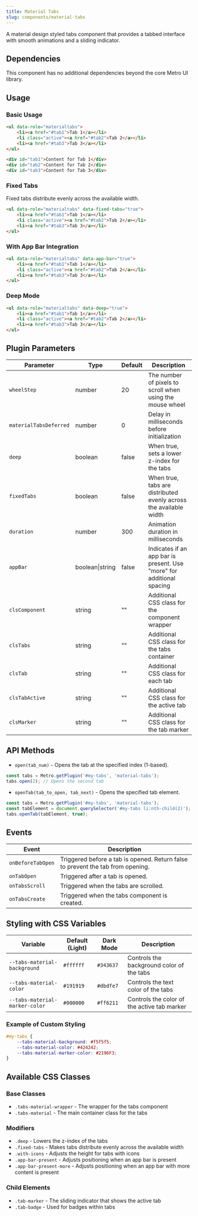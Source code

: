 ```yaml
---
title: Material Tabs
slug: components/material-tabs
---
```


A material design styled tabs component that provides a tabbed interface with smooth animations and a sliding indicator.

## Dependencies

This component has no additional dependencies beyond the core Metro UI library.

## Usage

### Basic Usage

```html
<ul data-role="materialtabs">
    <li><a href="#tab1">Tab 1</a></li>
    <li class="active"><a href="#tab2">Tab 2</a></li>
    <li><a href="#tab3">Tab 3</a></li>
</ul>

<div id="tab1">Content for Tab 1</div>
<div id="tab2">Content for Tab 2</div>
<div id="tab3">Content for Tab 3</div>
```

### Fixed Tabs

Fixed tabs distribute evenly across the available width.

```html
<ul data-role="materialtabs" data-fixed-tabs="true">
    <li><a href="#tab1">Tab 1</a></li>
    <li class="active"><a href="#tab2">Tab 2</a></li>
    <li><a href="#tab3">Tab 3</a></li>
</ul>
```

### With App Bar Integration

```html
<ul data-role="materialtabs" data-app-bar="true">
    <li><a href="#tab1">Tab 1</a></li>
    <li class="active"><a href="#tab2">Tab 2</a></li>
    <li><a href="#tab3">Tab 3</a></li>
</ul>
```

### Deep Mode

```html
<ul data-role="materialtabs" data-deep="true">
    <li><a href="#tab1">Tab 1</a></li>
    <li class="active"><a href="#tab2">Tab 2</a></li>
    <li><a href="#tab3">Tab 3</a></li>
</ul>
```

## Plugin Parameters

| Parameter | Type | Default | Description |
| --------- | ---- | ------- | ----------- |
| `wheelStep` | number | 20 | The number of pixels to scroll when using the mouse wheel |
| `materialTabsDeferred` | number | 0 | Delay in milliseconds before initialization |
| `deep` | boolean | false | When true, sets a lower z-index for the tabs |
| `fixedTabs` | boolean | false | When true, tabs are distributed evenly across the available width |
| `duration` | number | 300 | Animation duration in milliseconds |
| `appBar` | boolean\|string | false | Indicates if an app bar is present. Use "more" for additional spacing |
| `clsComponent` | string | "" | Additional CSS class for the component wrapper |
| `clsTabs` | string | "" | Additional CSS class for the tabs container |
| `clsTab` | string | "" | Additional CSS class for each tab |
| `clsTabActive` | string | "" | Additional CSS class for the active tab |
| `clsMarker` | string | "" | Additional CSS class for the tab marker |

## API Methods

+ `open(tab_num)` - Opens the tab at the specified index (1-based).

```javascript
const tabs = Metro.getPlugin('#my-tabs', 'material-tabs');
tabs.open(2); // Opens the second tab
  ```

+ `openTab(tab_to_open, tab_next)` - Opens the specified tab element.

```javascript
const tabs = Metro.getPlugin('#my-tabs', 'material-tabs');
const tabElement = document.querySelector('#my-tabs li:nth-child(2)');
tabs.openTab(tabElement, true);
  ```

## Events

| Event | Description |
| ----- | ----------- |
| `onBeforeTabOpen` | Triggered before a tab is opened. Return false to prevent the tab from opening. |
| `onTabOpen` | Triggered after a tab is opened. |
| `onTabsScroll` | Triggered when the tabs are scrolled. |
| `onTabsCreate` | Triggered when the tabs component is created. |

## Styling with CSS Variables

| Variable | Default (Light) | Dark Mode | Description |
| -------- | --------------- | --------- | ----------- |
| `--tabs-material-background` | `#ffffff` | `#343637` | Controls the background color of the tabs |
| `--tabs-material-color` | `#191919` | `#dbdfe7` | Controls the text color of the tabs |
| `--tabs-material-marker-color` | `#000000` | `#ff6211` | Controls the color of the active tab marker |

### Example of Custom Styling

```css
#my-tabs {
    --tabs-material-background: #f5f5f5;
    --tabs-material-color: #424242;
    --tabs-material-marker-color: #2196F3;
}
```

## Available CSS Classes

### Base Classes
- `.tabs-material-wrapper` - The wrapper for the tabs component
- `.tabs-material` - The main container class for the tabs

### Modifiers
- `.deep` - Lowers the z-index of the tabs
- `.fixed-tabs` - Makes tabs distribute evenly across the available width
- `.with-icons` - Adjusts the height for tabs with icons
- `.app-bar-present` - Adjusts positioning when an app bar is present
- `.app-bar-present-more` - Adjusts positioning when an app bar with more content is present

### Child Elements
- `.tab-marker` - The sliding indicator that shows the active tab
- `.tab-badge` - Used for badges within tabs